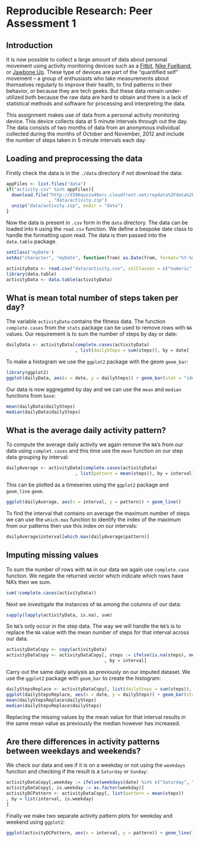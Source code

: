 # Reproducible Research: Peer Assessment 1

## Introduction

It is now possible to collect a large amount of data about personal movement using activity monitoring devices such as a [Fitbit](http://www.fitbit.com/home), [Nike Fuelband](http://www.nike.com/us/en_us/c/nikeplus-fuelband), or [Jawbone Up](https://jawbone.com/up). These type of devices are part of the “quantified self” movement – a group of enthusiasts who take measurements about themselves regularly to improve their health, to find patterns in their behavior, or because they are tech geeks. But these data remain under-utilized both because the raw data are hard to obtain and there is a lack of statistical methods and software for processing and interpreting the data.

This assignment makes use of data from a personal activity monitoring device. This device collects data at 5 minute intervals through out the day. The data consists of two months of data from an anonymous individual collected during the months of October and November, 2012 and include the number of steps taken in 5 minute intervals each day.


## Loading and preprocessing the data

Firstly check the data is in the `./data` directory if not download the data:

```r
appFiles <- list.files("data")
if("activity.csv" %in% appFiles){
  download.file("http://d396qusza40orc.cloudfront.net/repdata%2Fdata%2Factivity.zip"
                , "data/activity.zip")
  unzip("data/activity.zip", exdir = "data")
}
```

Now the data is present in `.csv` form in the `data` directory. The data can be loaded into `R` using the `read.csv` function. We define a bespoke date class to handle the formatting upon read. The data is then passed into the `data.table` package.

```r
setClass('myDate')
setAs("character", "myDate", function(from) as.Date(from, format="%Y-%m-%d") )

activityData <- read.csv("data/activity.csv", colClasses = c("numeric", "myDate", "integer"))
library(data.table)
activityData <- data.table(activityData)
```



## What is mean total number of steps taken per day?

The variable `activityData` contains the fitness data. The function `complete.cases` from the `stats` package can be used to remove rows with `NA` values. Our requirement is to sum the number of steps by day or date:

```r
dailyData <- activityData[complete.cases(activityData)
                          , list(dailySteps = sum(steps)), by = date]
```

To make a histogram we use the `ggplot2` package with the geom `geom_bar`:

```r
library(ggplot2)
ggplot(dailyData, aes(x = date, y = dailySteps)) + geom_bar(stat = "identity")

```

Our data is now aggregated by day and we can use the `mean` and `median` functions from `base`:

```r
mean(dailyData$dailySteps)
median(dailyData$dailySteps)
```

## What is the average daily activity pattern?

To compute the average daily activity we again remove the `NA`'s from our data using `complet.cases` and this time use the `mean` function on our step data grouping by interval:

```r
dailyAverage <- activityData[complete.cases(activityData)
                          , list(pattern = mean(steps)), by = interval]
```

This can be plotted as a timeseries using the `ggplot2` package and `geom_line` `geom`.

```r
ggplot(dailyAverage, aes(x = interval, y = pattern)) + geom_line()

```

To find the interval that contains on average the maximum number of steps we can use the 
`which.max` function to identify the index of the maximum from our patterns then use this index on our intervals:

```r
dailyAverage$interval[which.max(dailyAverage$pattern)]

```

## Imputing missing values

To sum the number of rows with `NA` in our data we again use `complete.case` function. We negate the returned vector which indicate which rows have NA's then we sum.

```r
sum(!complete.cases(activityData))

```


Next we investigate the instances of `NA` among the columns of our data:

```r
sapply(lapply(activityData, is.na), sum)

```

So `NA`'s only occur in the step data. The way we will handle the `NA`'s is to replace the `NA` value with the mean number of steps for that interval across our data.

```r
activityDataCopy <- copy(activityData)
activityDataCopy <- activityDataCopy[, steps := ifelse(is.na(steps), mean(steps, na.rm = TRUE), steps)
                                     , by = interval]
```

Carry out the same daily analysis as previously on our imputed dataset. We use the `ggplot2` package with `geom_bar` to create the histogram:

```r
dailyStepsReplace <- activityDataCopy[, list(dailySteps = sum(steps)), by = date]
ggplot(dailyStepsReplace, aes(x = date, y = dailySteps)) + geom_bar(stat = "identity")
mean(dailyStepsReplace$dailySteps)
median(dailyStepsReplace$dailySteps)


```

Replacing the missing values by the mean value for that interval results in the same mean value as previously the median however has increased.  

## Are there differences in activity patterns between weekdays and weekends?

We check our data and see if it is on a weekday or not using the `weekdays` function and checking if the result is a `Saturday` or `Sunday`:

```r
activityDataCopy[,weekday := ifelse(weekdays(date) %in% c("Saturday", "Sunday"), "Weekend", "Weekday")]
activityDataCopy[, is.weekday := as.factor(weekday)]
activityDCPattern <- activityDataCopy[, list(pattern = mean(steps))
, by = list(interval, is.weekday)
]
```


Finally we make two separate activity pattern plots for weekday and weekend using `ggplot2`:

```r
ggplot(activityDCPattern, aes(x = interval, y = pattern)) + geom_line() + facet_wrap(~ is.weekday, nrow = 2)
```